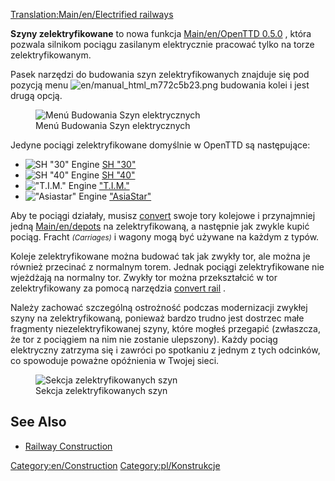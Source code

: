 [[Translation:Main/en/Electrified railways]]{{en/-}}<!--{{Template:Types_of_railways}}-->{{pl/Typy kolei}}

'''Szyny zelektryfikowane ''' to nowa funkcja [[Main/en/OpenTTD 0.5.0]] , która pozwala silnikom pociągu zasilanym elektrycznie pracować tylko na torze zelektryfikowanym.

Pasek narzędzi do budowania szyn zelektryfikowanych znajduje się pod pozycją menu [[File:en/manual html m772c5b23.png]]  budowania kolei i jest drugą opcją.

[[File:en/Openttd-rail1.png|none|Menú Budowania Szyn elektrycznych]]

Jedyne pociągi zelektryfikowane domyślnie w OpenTTD są następujące:
*[[File:en/Sh30.png|SH "30" Engine]] [[Main/pl/SH "30"|SH "30"]]
*[[File:en/Sh40.png|SH "40" Engine]] [[Main/pl/SH "40"|SH "40"]]
*[[File:en/Tim.png|"T.I.M." Engine]] [[Main/pl/T.I.M|"T.I.M."]]
*[[File:en/Asiastar.png|"Asiastar" Engine]] [[Main/pl/AsiaStar|"AsiaStar"]]

Aby te pociągi działały, musisz [[Main/en/Convert rail|convert]] swoje tory kolejowe i przynajmniej jedną   [[Main/en/depots]] na zelektryfikowaną, a następnie jak zwykle kupić pociąg. Fracht <small>''(Carriages)''</small> i wagony mogą być używane na każdym z typów.

Koleje zelektryfikowane można budować tak jak zwykły tor, ale można je również przecinać z normalnym torem. Jednak pociągi zelektryfikowane nie wjeżdżają na normalny tor. Zwykły tor można przekształcić w tor zelektryfikowany za pomocą narzędzia [[Main/en/Convert rail|convert rail]] .

Należy zachować szczególną ostrożność podczas modernizacji zwykłej szyny na zelektryfikowaną, ponieważ bardzo trudno jest dostrzec małe fragmenty niezelektryfikowanej szyny, które mogłeś przegapić (zwłaszcza, że ​​tor z pociągiem na nim nie zostanie ulepszony). Każdy pociąg elektryczny zatrzyma się i zawróci po spotkaniu z jednym z tych odcinków, co spowoduje poważne opóźnienia w Twojej sieci.

[[File:en/Erailways.png|none|frame|Sekcja zelektryfikowanych szyn]]

<!--{{en/Feature|0.5}}-->{{zgodne Wersje/Pl|0.5}}

==See Also==
*[[Main/pl/Linie kolejowe|Railway Construction]]

[[Category:en/Construction]][[Category:pl/Konstrukcje]]